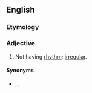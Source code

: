==English==

===Etymology===
{{prefix|un|rhythmic|lang=en}}

===Adjective===
{{en-adj}}

# Not having [[rhythm]]; [[irregular]].

====Synonyms====
* {{sense|having no rhythm}} {{l|en|arhythmic}}, {{l|en|irrhythmic}}, {{l|en|unrhythmic}}